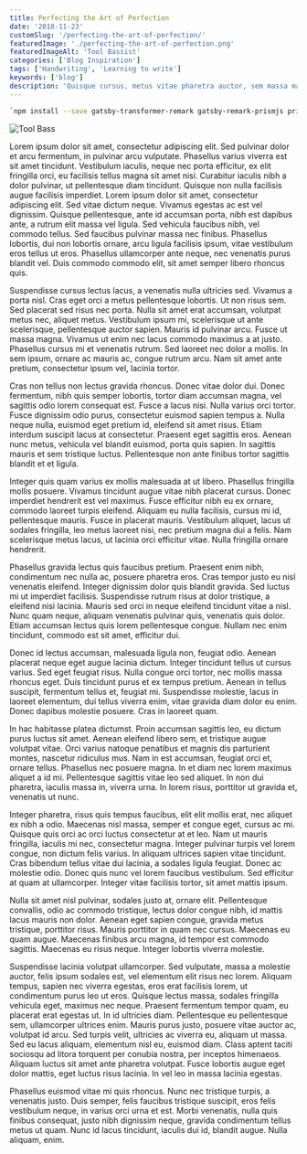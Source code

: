 ```yaml
---
title: Perfecting the Art of Perfection
date: '2018-11-23'
customSlug: '/perfecting-the-art-of-perfection/'
featuredImage: './perfecting-the-art-of-perfection.png'
featuredImageAlt: 'Tool Bassist'
categories: ['Blog Inspiration']
tags: ['Handwriting', 'Learning to write']
keywords: ['blog']
description: 'Quisque cursus, metus vitae pharetra auctor, sem massa mattis sem, at interdum magna augue eget diam. Vestibulum ante ipsum primis in faucibus orci luctus et ultrices posuere cubilia Curae; Morbi lacinia molestie dui. Praesent blandit dolor. Sed non quam. In vel mi sit amet augue congue elementum.'
---
```


```sh
`npm install --save gatsby-transformer-remark gatsby-remark-prismjs prismjs`
```

![Tool Bass](./perfecting-the-art-of-perfection.png)

Lorem ipsum dolor sit amet, consectetur adipiscing elit. Sed pulvinar dolor et arcu fermentum, in pulvinar arcu vulputate. Phasellus varius viverra est sit amet tincidunt. Vestibulum iaculis, neque nec porta efficitur, ex elit fringilla orci, eu facilisis tellus magna sit amet nisi. Curabitur iaculis nibh a dolor pulvinar, ut pellentesque diam tincidunt. Quisque non nulla facilisis augue facilisis imperdiet. Lorem ipsum dolor sit amet, consectetur adipiscing elit. Sed vitae dictum neque. Vivamus egestas ac est vel dignissim. Quisque pellentesque, ante id accumsan porta, nibh est dapibus ante, a rutrum elit massa vel ligula. Sed vehicula faucibus nibh, vel commodo tellus. Sed faucibus pulvinar massa nec finibus. Phasellus lobortis, dui non lobortis ornare, arcu ligula facilisis ipsum, vitae vestibulum eros tellus ut eros. Phasellus ullamcorper ante neque, nec venenatis purus blandit vel. Duis commodo commodo elit, sit amet semper libero rhoncus quis.

Suspendisse cursus lectus lacus, a venenatis nulla ultricies sed. Vivamus a porta nisl. Cras eget orci a metus pellentesque lobortis. Ut non risus sem. Sed placerat sed risus nec porta. Nulla sit amet erat accumsan, volutpat metus nec, aliquet metus. Vestibulum ipsum mi, scelerisque ut ante scelerisque, pellentesque auctor sapien. Mauris id pulvinar arcu. Fusce ut massa magna. Vivamus ut enim nec lacus commodo maximus a at justo. Phasellus cursus mi et venenatis rutrum. Sed laoreet nec dolor a mollis. In sem ipsum, ornare ac mauris ac, congue rutrum arcu. Nam sit amet ante pretium, consectetur ipsum vel, lacinia tortor.

Cras non tellus non lectus gravida rhoncus. Donec vitae dolor dui. Donec fermentum, nibh quis semper lobortis, tortor diam accumsan magna, vel sagittis odio lorem consequat est. Fusce a lacus nisi. Nulla varius orci tortor. Fusce dignissim odio purus, consectetur euismod sapien tempus a. Nulla neque nulla, euismod eget pretium id, eleifend sit amet risus. Etiam interdum suscipit lacus at consectetur. Praesent eget sagittis eros. Aenean nunc metus, vehicula vel blandit euismod, porta quis sapien. In sagittis mauris et sem tristique luctus. Pellentesque non ante finibus tortor sagittis blandit et et ligula.

Integer quis quam varius ex mollis malesuada at ut libero. Phasellus fringilla mollis posuere. Vivamus tincidunt augue vitae nibh placerat cursus. Donec imperdiet hendrerit est vel maximus. Fusce efficitur nibh eu ex ornare, commodo laoreet turpis eleifend. Aliquam eu nulla facilisis, cursus mi id, pellentesque mauris. Fusce in placerat mauris. Vestibulum aliquet, lacus ut sodales fringilla, leo metus laoreet nisi, nec pretium magna dui a felis. Nam scelerisque metus lacus, ut lacinia orci efficitur vitae. Nulla fringilla ornare hendrerit.

Phasellus gravida lectus quis faucibus pretium. Praesent enim nibh, condimentum nec nulla ac, posuere pharetra eros. Cras tempor justo eu nisl venenatis eleifend. Integer dignissim dolor quis blandit gravida. Sed luctus mi ut imperdiet facilisis. Suspendisse rutrum risus at dolor tristique, a eleifend nisi lacinia. Mauris sed orci in neque eleifend tincidunt vitae a nisl. Nunc quam neque, aliquam venenatis pulvinar quis, venenatis quis dolor. Etiam accumsan lectus quis lorem pellentesque congue. Nullam nec enim tincidunt, commodo est sit amet, efficitur dui.

Donec id lectus accumsan, malesuada ligula non, feugiat odio. Aenean placerat neque eget augue lacinia dictum. Integer tincidunt tellus ut cursus varius. Sed eget feugiat risus. Nulla congue orci tortor, nec mollis massa rhoncus eget. Duis tincidunt purus et ex tempus pretium. Aenean in tellus suscipit, fermentum tellus et, feugiat mi. Suspendisse molestie, lacus in laoreet elementum, dui tellus viverra enim, vitae gravida diam dolor eu enim. Donec dapibus molestie posuere. Cras in laoreet quam.

In hac habitasse platea dictumst. Proin accumsan sagittis leo, eu dictum purus luctus sit amet. Aenean eleifend libero sem, et tristique augue volutpat vitae. Orci varius natoque penatibus et magnis dis parturient montes, nascetur ridiculus mus. Nam in est accumsan, feugiat orci et, ornare tellus. Phasellus nec posuere magna. In et diam nec lorem maximus aliquet a id mi. Pellentesque sagittis vitae leo sed aliquet. In non dui pharetra, iaculis massa in, viverra urna. In lorem risus, porttitor ut gravida et, venenatis ut nunc.

Integer pharetra, risus quis tempus faucibus, elit elit mollis erat, nec aliquet ex nibh a odio. Maecenas nisl massa, semper et congue eget, cursus ac mi. Quisque quis orci ac orci luctus consectetur at et leo. Nam ut mauris fringilla, iaculis mi nec, consectetur magna. Integer pulvinar turpis vel lorem congue, non dictum felis varius. In aliquam ultrices sapien vitae tincidunt. Cras bibendum tellus vitae dui lacinia, a sodales ligula feugiat. Donec ac molestie odio. Donec quis nunc vel lorem faucibus vestibulum. Sed efficitur at quam at ullamcorper. Integer vitae facilisis tortor, sit amet mattis ipsum.

Nulla sit amet nisl pulvinar, sodales justo at, ornare elit. Pellentesque convallis, odio ac commodo tristique, lectus dolor congue nibh, id mattis lacus mauris non dolor. Aenean eget sapien congue, gravida metus tristique, porttitor risus. Mauris porttitor in quam nec cursus. Maecenas eu quam augue. Maecenas finibus arcu magna, id tempor est commodo sagittis. Maecenas eu risus neque. Integer lobortis viverra molestie.

Suspendisse lacinia volutpat ullamcorper. Sed vulputate, massa a molestie auctor, felis ipsum sodales est, vel elementum elit risus nec lorem. Aliquam tempus, sapien nec viverra egestas, eros erat facilisis lorem, ut condimentum purus leo ut eros. Quisque lectus massa, sodales fringilla vehicula eget, maximus nec neque. Praesent fermentum tempor quam, eu placerat erat egestas ut. In id ultricies diam. Pellentesque eu pellentesque sem, ullamcorper ultrices enim. Mauris purus justo, posuere vitae auctor ac, volutpat id arcu. Sed turpis velit, ultricies ac viverra eu, aliquam ut massa. Sed eu lacus aliquam, elementum nisl eu, euismod diam. Class aptent taciti sociosqu ad litora torquent per conubia nostra, per inceptos himenaeos. Aliquam luctus sit amet ante pharetra volutpat. Fusce lobortis augue eget dolor mattis, eget luctus risus lacinia. In vel leo in massa lacinia egestas.

Phasellus euismod vitae mi quis rhoncus. Nunc nec tristique turpis, a venenatis justo. Duis semper, felis faucibus tristique suscipit, eros felis vestibulum neque, in varius orci urna et est. Morbi venenatis, nulla quis finibus consequat, justo nibh dignissim neque, gravida condimentum tellus metus ut quam. Nunc id lacus tincidunt, iaculis dui id, blandit augue. Nulla aliquam, enim.
